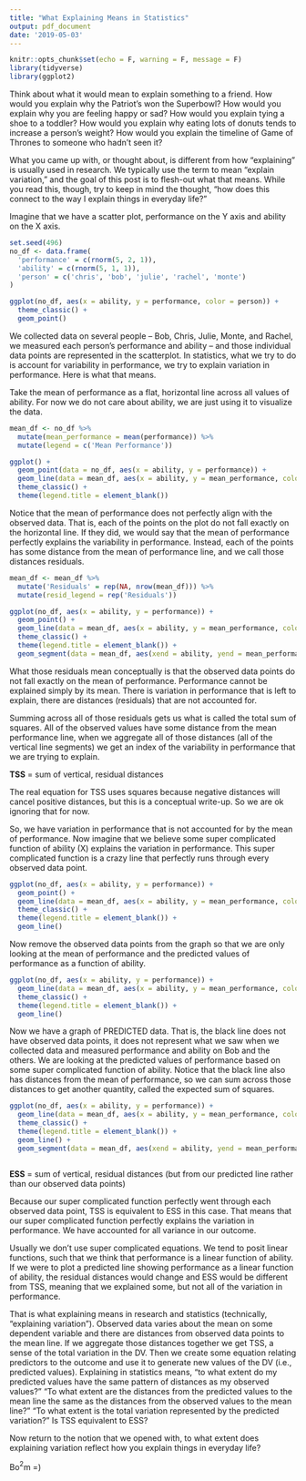 ```yaml
---
title: "What Explaining Means in Statistics"
output: pdf_document
date: '2019-05-03'
---
```


```r
knitr::opts_chunk$set(echo = F, warning = F, message = F)
library(tidyverse)
library(ggplot2)
```

Think about what it would mean to explain something to a friend. How would you explain why the Patriot's won the Superbowl? How would you explain why you are feeling happy or sad? How would you explain tying a shoe to a toddler? How would you explain why eating lots of donuts tends to increase a person's weight? How would you explain the timeline of Game of Thrones to someone who hadn't seen it?

What you came up with, or thought about, is different from how "explaining" is usually used in research. We typically use the term to mean "explain variation," and the goal of this post is to flesh-out what that means. While you read this, though, try to keep in mind the thought, "how does this connect to the way I explain things in everyday life?" 

Imagine that we have a scatter plot, performance on the Y axis and ability on the X axis. 

```r
set.seed(496)
no_df <- data.frame(
  'performance' = c(rnorm(5, 2, 1)),
  'ability' = c(rnorm(5, 1, 1)),
  'person' = c('chris', 'bob', 'julie', 'rachel', 'monte')
)

ggplot(no_df, aes(x = ability, y = performance, color = person)) + 
  theme_classic() + 
  geom_point()

```

We collected data on several people -- Bob, Chris, Julie, Monte, and Rachel, we measured each person's performance and ability -- and those individual data points are represented in the scatterplot. In statistics, what we try to do is account for variability in performance, we try to explain variation in performance. Here is what that means.

Take the mean of performance as a flat, horizontal line across all values of ability. For now we do not care about ability, we are just using it to visualize the data.


```r

mean_df <- no_df %>%
  mutate(mean_performance = mean(performance)) %>%
  mutate(legend = c('Mean Performance'))

ggplot() + 
  geom_point(data = no_df, aes(x = ability, y = performance)) + 
  geom_line(data = mean_df, aes(x = ability, y = mean_performance, color = legend)) + 
  theme_classic() + 
  theme(legend.title = element_blank())

```


Notice that the mean of performance does not perfectly align with the observed data. That is, each of the points on the plot do not fall exactly on the horizontal line. If they did, we would say that the mean of performance perfectly explains the variability in performance. Instead, each of the points has some distance from the mean of performance line, and we call those distances residuals. 


```r

mean_df <- mean_df %>%
  mutate('Residuals' = rep(NA, nrow(mean_df))) %>%
  mutate(resid_legend = rep('Residuals'))

ggplot(no_df, aes(x = ability, y = performance)) + 
  geom_point() + 
  geom_line(data = mean_df, aes(x = ability, y = mean_performance, color = legend)) + 
  theme_classic() + 
  theme(legend.title = element_blank()) + 
  geom_segment(data = mean_df, aes(xend = ability, yend = mean_performance, color = resid_legend))

```


What those residuals mean conceptually is that the observed data points do not fall exactly on the mean of performance. Performance cannot be explained simply by its mean. There is variation in performance that is left to explain, there are distances (residuals) that are not accounted for. 

Summing across all of those residuals gets us what is called the total sum of squares. All of the observed values have some distance from the mean performance line, when we aggregate all of those distances (all of the vertical line segments) we get an index of the variability in performance that we are trying to explain.

**TSS** = sum of vertical, residual distances

The real equation for TSS uses squares because negative distances will cancel positive distances, but this is a conceptual write-up. So we are ok ignoring that for now.

So, we have variation in performance that is not accounted for by the mean of performance. Now imagine that we believe some super complicated function of ability (X) explains the variation in performance. This super complicated function is a crazy line that perfectly runs through every observed data point.

```r

ggplot(no_df, aes(x = ability, y = performance)) + 
  geom_point() + 
  geom_line(data = mean_df, aes(x = ability, y = mean_performance, color = legend)) + 
  theme_classic() + 
  theme(legend.title = element_blank()) + 
  geom_line()


```


Now remove the observed data points from the graph so that we are only looking at the mean of performance and the predicted values of performance as a function of ability.

```r

ggplot(no_df, aes(x = ability, y = performance)) + 
  geom_line(data = mean_df, aes(x = ability, y = mean_performance, color = legend)) + 
  theme_classic() + 
  theme(legend.title = element_blank()) + 
  geom_line()

```


Now we have a graph of PREDICTED data. That is, the black line does not have observed data points, it does not represent what we saw when we collected data and measured performance and ability on Bob and the others. We are looking at the predicted values of performance based on some super complicated function of ability. Notice that the black line also has distances from the mean of performance, so we can sum across those distances to get another quantity, called the expected sum of squares.

```r

ggplot(no_df, aes(x = ability, y = performance)) + 
  geom_line(data = mean_df, aes(x = ability, y = mean_performance, color = legend)) + 
  theme_classic() + 
  theme(legend.title = element_blank()) + 
  geom_line() + 
  geom_segment(data = mean_df, aes(xend = ability, yend = mean_performance, color = resid_legend))



```


**ESS** = sum of vertical, residual distances (but from our predicted line rather than our observed data points)

Because our super complicated function perfectly went through each observed data point, TSS is equivalent to ESS in this case. That means that our super complicated function perfectly explains the variation in performance. We have accounted for all variance in our outcome. 

Usually we don't use super complicated equations. We tend to posit linear functions, such that we think that performance is a linear function of ability. If we were to plot a predicted line showing performance as a linear function of ability, the residual distances would change and ESS would be different from TSS, meaning that we explained some, but not all of the variation in performance. 

That is what explaining means in research and statistics (technically, "explaining variation"). Observed data varies about the mean on some dependent variable and there are distances from observed data points to the mean line. If we aggregate those distances together we get TSS, a sense of the total variation in the DV. Then we create some equation relating predictors to the outcome and use it to generate new values of the DV (i.e., predicted values). Explaining in statistics means, "to what extent do my predicted values have the same pattern of distances as my observed values?" "To what extent are the distances from the predicted values to the mean line the same as the distances from the observed values to the mean line?" "To what extent is the total variation represented by the predicted variation?" Is TSS equivalent to ESS?

Now return to the notion that we opened with, to what extent does explaining variation reflect how you explain things in everyday life?

Bo$^2$m =)

